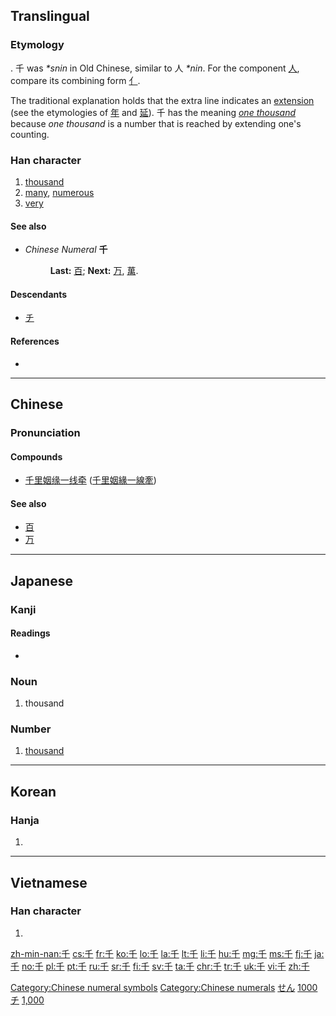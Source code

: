 {{also|于|仟|壬|干}}
==Translingual==
{{character info/new}}
{{stroke order|type=animate}}
{{stroke order|strokes=3}}
===Etymology===
{{Han etyl}}
{{Han compound|一|人|c1=s|c2=p|ls=psc|t1=one, signifying a number}}. 千 was ''*snin'' in Old Chinese, similar to 人 ''*nin''.  For the component [[人]], compare its combining form [[亻]].

The traditional explanation holds that the extra line indicates an [[extension]] (see the etymologies of [[年]] and [[延]]). 千 has the meaning ''[[one thousand]]'' because ''one thousand'' is a number that is reached by extending one's counting.

===Han character===
{{Han char|rn=24|rad=十|as=01|sn=3|four=2040<sub>0</sub>|canj=竹十 (HJ)|ids=⿱[[丿]][[十]]}}

# [[thousand]]
# [[many]], [[numerous]]
# [[very]]

====See also====
*''Chinese Numeral'' '''千'''
*:'''Last:''' [[百]]; '''Next:''' [[万]], [[萬]].

====Descendants====
* [[チ]]

====References====
* {{Han ref|kx=0155.190|dkj=02697|dj=0351.020|hdz=10059.010|uh=5343|ud=21315|bh=A464|bd=42084}}

[[Category:Chinese numeral symbols]]
[[Category:Chinese numerals]]

----

==Chinese==
{{zh-forms}}

===Pronunciation===
{{zh-pron
|m=qiān
|c=cin1
|h=
|mn=chheng/chhian
|mn_note=chheng - vernacular, chhian - literary
|w=
|mc=y
|oc=y
|ma=zh-qiān.ogg
|cat=num,det,pron,a,adv
}}

====Compounds====
{{top2}}
* [[千里姻缘一线牵]] ([[千里姻緣一線牽]])
{{mid2}}
{{bottom}}

====See also====
* [[百]]
* [[万]]

----

==Japanese==

===Kanji===
{{ja-kanji|grade=1|rs=十01}}

====Readings====
* {{ja-readings
|goon=[[せん]] (sen)
|kanon=[[せん]] (sen)
|kun=[[ち]] (chi)
|nanori=[[かず]] (kazu), [[ゆき]] (yuki)}}

===Noun===
{{ja-noun|ち}}

# thousand

===Number===
{{ja-pos|せん|numeral symbol}}

# [[thousand]]

[[Category:1000 Japanese basic words|せん]]
[[Category:Japanese numeral symbols|1000]]
[[Category:Han characters from which katakana were derived|チ]]

----

==Korean==

===Hanja===
{{ko-hanja|hangeul=천|eumhun=일천|rv=cheon|mr=ch'ŏn}}

# {{defn|lang=ko|sort=十01}}

[[Category:Korean numeral symbols|1,000]]

----

==Vietnamese==

===Han character===
{{vi-hantu|[[thiên]]|rs=十01}}

# {{defn|lang=vi|sort=十01}}

[[zh-min-nan:千]]
[[cs:千]]
[[fr:千]]
[[ko:千]]
[[lo:千]]
[[la:千]]
[[lt:千]]
[[li:千]]
[[hu:千]]
[[mg:千]]
[[ms:千]]
[[fj:千]]
[[ja:千]]
[[no:千]]
[[pl:千]]
[[pt:千]]
[[ru:千]]
[[sr:千]]
[[fi:千]]
[[sv:千]]
[[ta:千]]
[[chr:千]]
[[tr:千]]
[[uk:千]]
[[vi:千]]
[[zh:千]]